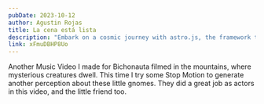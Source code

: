 ```yaml
---
pubDate: 2023-10-12
author: Agustin Rojas
title: La cena está lista
description: "Embark on a cosmic journey with astro.js, the framework that makes interstellar development a breeze. Pair it with Tailwind CSS for a design that's out of this world"
link: xFmuDBHP8Uo
---
```



<VideoPlayer client:load videolink={frontmatter.link}/>

Another Music Video I made for Bichonauta filmed in the mountains, where mysterious creatures dwell. This time I try some Stop Motion to generate another perception about these little gnomes. They did a great job as actors in this video, and the little friend too.